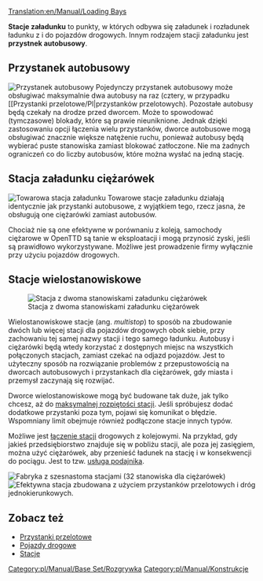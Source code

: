 [[Translation:en/Manual/Loading Bays]]

'''Stacje załadunku''' to punkty, w których odbywa się załadunek i rozładunek ładunku z i do pojazdów drogowych. Innym rodzajem stacji załadunku jest '''przystnek autobusowy'''.

==Przystanek autobusowy==
[[File:en/Busstation.png|right|frame|Przystanek autobusowy]]
Pojedynczy przystanek autobusowy może obsługiwać maksymalnie dwa autobusy na raz (cztery, w przypadku [[Przystanki przelotowe/Pl|przystanków przelotowych). Pozostałe autobusy będą czekały na drodze przed dworcem. Może to spowodować (tymczasowe) blokady, które są prawie nieuniknione. Jednak dzięki zastosowaniu opcji łączenia wielu przystanków, dworce autobusowe mogą obsługiwać znacznie większe natężenie ruchu, ponieważ autobusy będą wybierać puste stanowiska zamiast blokować zatłoczone. Nie ma żadnych ograniczeń co do liczby autobusów, które można wysłać na jedną stację. 

==Stacja załadunku ciężarówek==
[[File:en/Manual/Lorrystation.png|right|frame|Towarowa stacja załadunku]]
Towarowe stacje załadunku działają identycznie jak przystanki autobusowe, z wyjątkiem tego, rzecz jasna, że obsługują one ciężarówki zamiast autobusów.

Chociaż nie są one efektywne w porównaniu z koleją, samochody ciężarowe w OpenTTD są tanie w eksploatacji i mogą przynosić zyski, jeśli są prawidłowo wykorzystywane. Możliwe jest prowadzenie firmy wyłącznie przy użyciu pojazdów drogowych.

==Stacje wielostanowiskowe==
[[File:en/Manual/Multistop2ry.png|frame|Stacja z dwoma stanowiskami załadunku ciężarówek]]

Wielostanowiskowe stacje (ang. ''multistop'') to sposób na zbudowanie dwóch lub więcej stacji dla pojazdów drogowych obok siebie, przy zachowaniu tej samej nazwy stacji i tego samego ładunku. Autobusy i ciężarówki będą wtedy korzystać z dostępnych miejsc na wszystkich połączonych stacjach, zamiast czekać na odjazd pojazdów. Jest to użyteczny sposób na rozwiązanie problemów z przepustowością na dworcach autobusowych i przystankach dla ciężarówek, gdy miasta i przemysł zaczynają się rozwijać.

Dworce wielostanowiskowe mogą być budowane tak duże, jak tylko chcesz, aż do [[pl/Manual/Base Set/Trains/Ustawienia/Ograniczenia|maksymalnej rozpiętości stacji]]. Jeśli spróbujesz dodać dodatkowe przystanki poza tym, pojawi się komunikat o błędzie. Wspomniany limit obejmuje również podłączone stacje innych typów.

Możliwe jest [[pl/Manual/Stacje#stacje-laczone|łączenie stacji]] drogowych z kolejowymi. Na przykład, gdy jakieś przedsiębiorstwo znajduje się w pobliżu stacji, ale poza jej zasięgiem, można użyć ciężarówek, aby przenieść ładunek na stację i w konsekwencji do pociągu. Jest to tzw. [[pl/Manual/Podajnik|usługa podajnika]]. 

[[File:en/Manual/Roadvehicle16stations.png|frame|Fabryka z szesnastoma stacjami (32 stanowiska dla ciężarówek)]]
[[File:en/Manual/Roadvehiclerorostation.png|frame|Efektywna stacja zbudowana z użyciem [[pl/Manual/Przystanki przelotowe|przystanków przelotowych]] i [[pl/Manual/Drogi|dróg jednokierunkowych]].]]

==Zobacz też==
* [[pl/Manual/Przystanki przelotowe|Przystanki przelotowe]]
* [[pl/Manual/Pojazdy drogowe|Pojazdy drogowe]]
* [[pl/Manual/Stacje|Stacje]]

[[Category:pl/Manual/Base Set/Rozgrywka]]
[[Category:pl/Manual/Konstrukcje]]